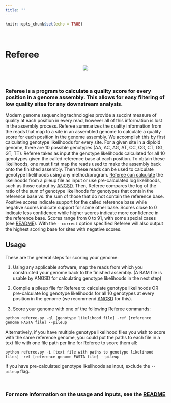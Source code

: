 ```yaml
---
title: ""
---
```


```r
knitr::opts_chunk$set(echo = TRUE)
```
</br>

# Referee

<center> ![](img/ref-logo-3.png) </center>
</br>

### Referee is a program to calculate a quality score for every position in a genome assembly. This allows for easy filtering of low quality sites for any downstream analysis.

Modern genome sequencing technologies provide a succint measure of quality at each position in every read, however all of this information is lost in the assembly process. Referee summarizes the quality information from the reads that map to a site in an assembled genome to calculate a quality score for each position in the genome assembly. We accomplish this by first calculating genotype likelihoods for every site. For a given site in a diploid genome, there are 10 possible genotypes (AA, AC, AG, AT, CC, CG, CT, GG, GT, TT). Referee takes as input the genotype likelihoods calculated for all 10 genotypes given the called reference base at each position. To obtain these likelihoods, one must first map the reads used to make the assembly back onto the finished assembly. Then these reads can be used to calculate genotype likelihoods using any method/program. [Referee can calculate](example.html) the likelihoods from a pileup file as input or use pre-calculated log likelihoods, such as those output by [ANGSD](https://github.com/ANGSD/angsd). Then, Referee compares the log of the ratio of the sum of genotype likelihoods for genotypes that contain the reference base vs. the sum of those that do not contain the reference base. Positive scores indicate support for the called reference base while negative scores indicate support for some other base. Scores close to 0 indicate less confidence while higher scores indicate more confidence in the reference base. Scores range from 0 to 91, with some special cases (see [README](https://gwct.github.com/gwct/referee)). With the `--correct` option specified Referee will also output the highest scoring base for sites with negative scores.

## Usage

These are the general steps for scoring your genome:

1. Using any applicable software, map the reads from which you constructed your genome back to the finished assembly. (A BAM file is usable by ANGSD for calculating genotype likelihoods in the next step)

2. Compile a pileup file for Referee to calculate genotype likelihoods OR pre-calculate log genotype likelihoods for all 10 genotypes at every position in the genome (we recommend [ANGSD](https://github.com/ANGSD/angsd) for this).

3. Score your genome with one of the following Referee commands:

`python referee.py -gl [genotype likelihood file] -ref [reference genome FASTA file] --pileup`

Alternatively, if you have multiple genotype likelihood files you wish to score with the same reference genome, you could put the paths to each file in a text file with one file path per line for Referee to score them all:

`python referee.py -i [text file with paths to genotype likelihood files] -ref [reference genome FASTA file] --pileup`

If you have pre-calculated genotype likelihoods as input, exclude the `--pileup` flag.

</br>
<center>
### **For more information on the usage and inputs, see the [README](https://gwct.github.com/gwct/referee)**
</center>